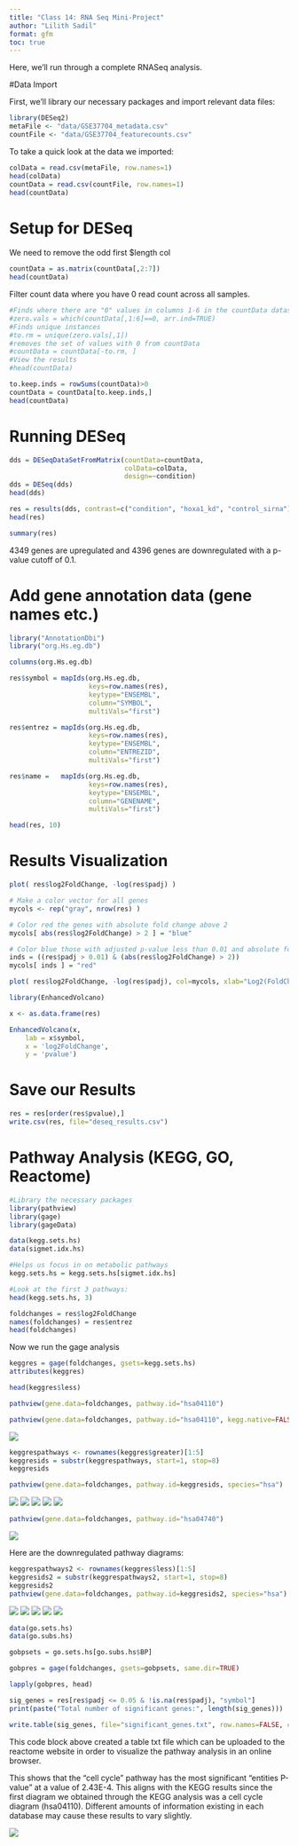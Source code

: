 ```yaml
---
title: "Class 14: RNA Seq Mini-Project"
author: "Lilith Sadil"
format: gfm
toc: true
---
```


Here, we'll run through a complete RNASeq analysis.

#Data Import

First, we'll library our necessary packages and import relevant data files:

```r
library(DESeq2)
metaFile <- "data/GSE37704_metadata.csv"
countFile <- "data/GSE37704_featurecounts.csv"
```

To take a quick look at the data we imported:

```r
colData = read.csv(metaFile, row.names=1)
head(colData)
countData = read.csv(countFile, row.names=1)
head(countData)
```

# Setup for DESeq

We need to remove the odd first \$length col

```r
countData = as.matrix(countData[,2:7])
head(countData)
```

Filter count data where you have 0 read count across all samples.

```r
#Finds where there are "0" values in columns 1-6 in the countData dataset
#zero.vals = which(countData[,1:6]==0, arr.ind=TRUE)
#Finds unique instances
#to.rm = unique(zero.vals[,1])
#removes the set of values with 0 from countData
#countData = countData[-to.rm, ]
#View the results
#head(countData)
```

```r
to.keep.inds = rowSums(countData)>0
countData = countData[to.keep.inds,]
head(countData)
```

# Running DESeq

```r
dds = DESeqDataSetFromMatrix(countData=countData,
                             colData=colData,
                             design=~condition)
dds = DESeq(dds)
head(dds)
```

```r
res = results(dds, contrast=c("condition", "hoxa1_kd", "control_sirna"))
head(res)
```

```r
summary(res)
```

4349 genes are upregulated and 4396 genes are downregulated with a p-value cutoff of 0.1.

# Add gene annotation data (gene names etc.)

```r
library("AnnotationDbi")
library("org.Hs.eg.db")

columns(org.Hs.eg.db)

res$symbol = mapIds(org.Hs.eg.db,
                    keys=row.names(res), 
                    keytype="ENSEMBL",
                    column="SYMBOL",
                    multiVals="first")

res$entrez = mapIds(org.Hs.eg.db,
                    keys=row.names(res),
                    keytype="ENSEMBL",
                    column="ENTREZID",
                    multiVals="first")

res$name =   mapIds(org.Hs.eg.db,
                    keys=row.names(res),
                    keytype="ENSEMBL",
                    column="GENENAME",
                    multiVals="first")

head(res, 10)
```

# Results Visualization

```r
plot( res$log2FoldChange, -log(res$padj) )
```

```r
# Make a color vector for all genes
mycols <- rep("gray", nrow(res) )

# Color red the genes with absolute fold change above 2
mycols[ abs(res$log2FoldChange) > 2 ] = "blue"

# Color blue those with adjusted p-value less than 0.01 and absolute fold change more than 2
inds = ((res$padj > 0.01) & (abs(res$log2FoldChange) > 2))
mycols[ inds ] = "red"

plot( res$log2FoldChange, -log(res$padj), col=mycols, xlab="Log2(FoldChange)", ylab="-Log(P-value)" )
```

```r
library(EnhancedVolcano)

x <- as.data.frame(res)

EnhancedVolcano(x,
    lab = x$symbol,
    x = 'log2FoldChange',
    y = 'pvalue')
```

# Save our Results

```r
res = res[order(res$pvalue),]
write.csv(res, file="deseq_results.csv")
```

# Pathway Analysis (KEGG, GO, Reactome)

```r
#Library the necessary packages
library(pathview)
library(gage)
library(gageData)

data(kegg.sets.hs)
data(sigmet.idx.hs)

#Helps us focus in on metabolic pathways
kegg.sets.hs = kegg.sets.hs[sigmet.idx.hs] 

#Look at the first 3 pathways:
head(kegg.sets.hs, 3)
```

```r
foldchanges = res$log2FoldChange
names(foldchanges) = res$entrez
head(foldchanges)
```

Now we run the gage analysis

```r
keggres = gage(foldchanges, gsets=kegg.sets.hs)
attributes(keggres)
```

```r
head(keggres$less)
```

```r
pathview(gene.data=foldchanges, pathway.id="hsa04110")
```

```r
pathview(gene.data=foldchanges, pathway.id="hsa04110", kegg.native=FALSE)
```

![](hsa04110.pathview.png)

```r
keggrespathways <- rownames(keggres$greater)[1:5]
keggresids = substr(keggrespathways, start=1, stop=8)
keggresids
```

```r
pathview(gene.data=foldchanges, pathway.id=keggresids, species="hsa")
```

![](hsa04640.pathview.png) ![](hsa04630.pathview.png) ![](hsa00140.pathview.png) ![](hsa04142.pathview.png) ![](hsa04330.pathview.png)

```r
pathview(gene.data=foldchanges, pathway.id="hsa04740")
```

![](hsa04740.pathview.png)

Here are the downregulated pathway diagrams:

```r
keggrespathways2 <- rownames(keggres$less)[1:5]
keggresids2 = substr(keggrespathways2, start=1, stop=8)
keggresids2
pathview(gene.data=foldchanges, pathway.id=keggresids2, species="hsa")
```

![](hsa04110.pathview.png) ![](hsa03030.pathview.png) ![](hsa03013.pathview.png) ![](hsa03440.pathview.png) ![](hsa04114.pathview.png)

```r
data(go.sets.hs)
data(go.subs.hs)
```

```r
gobpsets = go.sets.hs[go.subs.hs$BP]

gobpres = gage(foldchanges, gsets=gobpsets, same.dir=TRUE)

lapply(gobpres, head)
```

```r
sig_genes = res[res$padj <= 0.05 & !is.na(res$padj), "symbol"]
print(paste("Total number of significant genes:", length(sig_genes)))
```

```r
write.table(sig_genes, file="significant_genes.txt", row.names=FALSE, col.names=FALSE, quote=FALSE)
```

This code block above created a table txt file which can be uploaded to the reactome website in order to visualize the pathway analysis in an online browser.

This shows that the "cell cycle" pathway has the most significant "entities P-value" at a value of 2.43E-4. This aligns with the KEGG results since the first diagram we obtained through the KEGG analysis was a cell cycle diagram (hsa04110). Different amounts of information existing in each database may cause these results to vary slightly.

![](R-HSA-68962.png)
